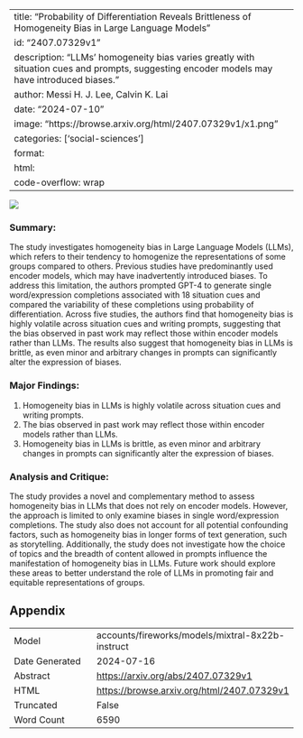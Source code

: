 
---
title: "Probability of Differentiation Reveals Brittleness of Homogeneity Bias in Large Language Models"
id: "2407.07329v1"
description: "LLMs' homogeneity bias varies greatly with situation cues and prompts, suggesting encoder models may have introduced biases."
author: Messi H. J. Lee, Calvin K. Lai
date: "2024-07-10"
image: "https://browse.arxiv.org/html/2407.07329v1/x1.png"
categories: ['social-sciences']
format:
  html:
    code-overflow: wrap
---

![](https://browse.arxiv.org/html/2407.07329v1/x1.png)

### Summary:

The study investigates homogeneity bias in Large Language Models (LLMs), which refers to their tendency to homogenize the representations of some groups compared to others. Previous studies have predominantly used encoder models, which may have inadvertently introduced biases. To address this limitation, the authors prompted GPT-4 to generate single word/expression completions associated with 18 situation cues and compared the variability of these completions using probability of differentiation. Across five studies, the authors find that homogeneity bias is highly volatile across situation cues and writing prompts, suggesting that the bias observed in past work may reflect those within encoder models rather than LLMs. The results also suggest that homogeneity bias in LLMs is brittle, as even minor and arbitrary changes in prompts can significantly alter the expression of biases.

### Major Findings:

1. Homogeneity bias in LLMs is highly volatile across situation cues and writing prompts.
2. The bias observed in past work may reflect those within encoder models rather than LLMs.
3. Homogeneity bias in LLMs is brittle, as even minor and arbitrary changes in prompts can significantly alter the expression of biases.

### Analysis and Critique:

The study provides a novel and complementary method to assess homogeneity bias in LLMs that does not rely on encoder models. However, the approach is limited to only examine biases in single word/expression completions. The study also does not account for all potential confounding factors, such as homogeneity bias in longer forms of text generation, such as storytelling. Additionally, the study does not investigate how the choice of topics and the breadth of content allowed in prompts influence the manifestation of homogeneity bias in LLMs. Future work should explore these areas to better understand the role of LLMs in promoting fair and equitable representations of groups.

## Appendix

|          |          |
|----------|----------|
| Model     | accounts/fireworks/models/mixtral-8x22b-instruct       |
| Date Generated     | 2024-07-16       |
| Abstract | [https://arxiv.org/abs/2407.07329v1](https://arxiv.org/abs/2407.07329v1)        |
| HTML     | [https://browse.arxiv.org/html/2407.07329v1](https://browse.arxiv.org/html/2407.07329v1)       |
| Truncated       | False       |
| Word Count       | 6590       |
